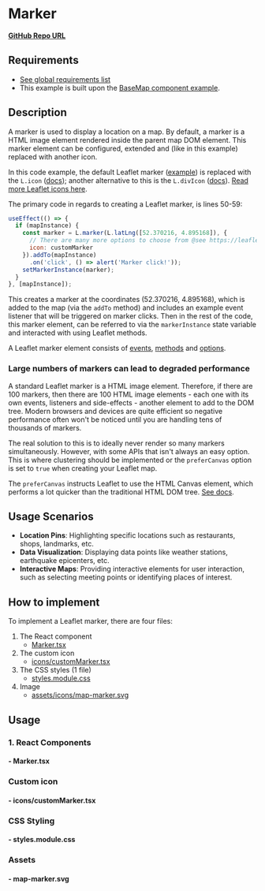 
<Meta of={MarkerStories} />

# Marker

**<a href="https://github.com/Amsterdam/ee-react-map-demos/tree/main/src/pages/Marker" target="_blank">GitHub Repo URL</a>**

## Requirements

- [See global requirements list](../?path=/docs/global-requirements--docs)
- This example is built upon the [BaseMap component example](../?path=/docs/react-baselayer--docs).

## Description

A marker is used to display a location on a map. By default, a marker is a HTML image element rendered inside the parent map DOM element. This marker element can be configured, extended and (like in this example) replaced with another icon.

In this code example, the default Leaflet marker ([example](https://leafletjs.com/examples/layers-control/)) is replaced with the `L.icon` ([docs](https://leafletjs.com/reference.html#icon)); another alternative to this is the `L.divIcon` ([docs](https://leafletjs.com/reference.html#divicon)). [Read more Leaflet icons here](../?path=/docs/icons--docs).

The primary code in regards to creating a Leaflet marker, is lines 50-59:

```js
useEffect(() => {
  if (mapInstance) {
    const marker = L.marker(L.latLng([52.370216, 4.895168]), {
      // There are many more options to choose from @see https://leafletjs.com/reference.html#marker
      icon: customMarker
    }).addTo(mapInstance)
      .on('click', () => alert('Marker click!'));
    setMarkerInstance(marker);
  }
}, [mapInstance]);
```

This creates a marker at the coordinates (52.370216, 4.895168), which is added to the map (via the `addTo` method) and includes an example event listener that will be triggered on marker clicks. Then in the rest of the code, this marker element, can be referred to via the `markerInstance` state variable and interacted with using Leaflet methods.

A Leaflet marker element consists of [events](https://leafletjs.com/reference.html#marker-move), [methods](https://leafletjs.com/reference.html#marker-l-marker) and [options](https://leafletjs.com/reference.html#marker-icon).

### Large numbers of markers can lead to degraded performance

A standard Leaflet marker is a HTML image element. Therefore, if there are 100 markers, then there are 100 HTML image elements - each one with its own events, listeners and side-effects - another element to add to the DOM tree. Modern browsers and devices are quite efficient so negative performance often won't be noticed until you are handling tens of thousands of markers.

The real solution to this is to ideally never render so many markers simultaneously. However, with some APIs that isn't always an easy option. This is where clustering should be implemented or the `preferCanvas` option is set to `true` when creating your Leaflet map.

The `preferCanvas` instructs Leaflet to use the HTML Canvas element, which performs a lot quicker than the traditional HTML DOM tree. [See docs](https://leafletjs.com/reference.html#map-prefercanvas).

## Usage Scenarios

- **Location Pins**: Highlighting specific locations such as restaurants, shops, landmarks, etc.
- **Data Visualization**: Displaying data points like weather stations, earthquake epicenters, etc.
- **Interactive Maps**: Providing interactive elements for user interaction, such as selecting meeting points or identifying places of interest.

## How to implement

To implement a Leaflet marker, there are four files:

1. The React component
    * [Marker.tsx](#--markertsx)
2. The custom icon
    * [icons/customMarker.tsx](#--iconscustommarkertsx)
3. The CSS styles (1 file)
    * [styles.module.css](#--stylesmodulecss)
4. Image
    * [assets/icons/map-marker.svg](#--map-markersvg)

## Usage

### 1. React Components

#### - Marker.tsx

<Source code={Marker} />

### Custom icon

#### - icons/customMarker.tsx

<Source code={customMarker} />

### CSS Styling

#### - styles.module.css

<Source code={styles} />

### Assets

#### - map-marker.svg

<Source code={icon} />
